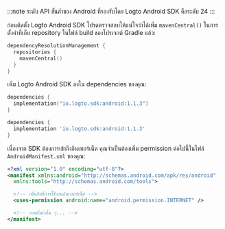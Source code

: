 
:::note
ระดับ API ขั้นต่ำของ Android ที่รองรับโดย Logto Android SDK คือระดับ 24
:::

ก่อนติดตั้ง Logto Android SDK โปรดตรวจสอบให้แน่ใจว่าได้เพิ่ม `mavenCentral()` ในการตั้งค่าที่เก็บ repository ในไฟล์ build ของโปรเจกต์ Gradle แล้ว:

```kotlin title="settings.gradle.kts"
dependencyResolutionManagement {
  repositories {
    mavenCentral()
  }
}
```

เพิ่ม Logto Android SDK ลงใน dependencies ของคุณ:

<Tabs>

<TabItem value="kotlin" label="Kotlin">

```kotlin title="build.gradle.kts"
dependencies {
  implementation("io.logto.sdk:android:1.1.3")
}
```

</TabItem>

<TabItem value="groovy" label="Groovy">

```groovy title="build.gradle"
dependencies {
  implementation 'io.logto.sdk:android:1.1.3'
}
```

</TabItem>

</Tabs>

เนื่องจาก SDK ต้องการเข้าถึงอินเทอร์เน็ต คุณจำเป็นต้องเพิ่ม permission ต่อไปนี้ในไฟล์ `AndroidManifest.xml` ของคุณ:

```xml title="AndroidManifest.xml"
<?xml version="1.0" encoding="utf-8"?>
<manifest xmlns:android="http://schemas.android.com/apk/res/android"
  xmlns:tools="http://schemas.android.com/tools">

  <!-- เพิ่มสิทธิ์การใช้งานอินเทอร์เน็ต -->
  <uses-permission android:name="android.permission.INTERNET" />

  <!-- การตั้งค่าอื่น ๆ... -->
</manifest>
```
